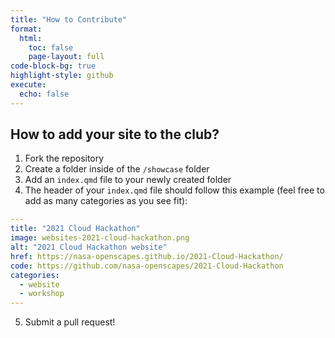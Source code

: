 ```yaml
---
title: "How to Contribute"
format:
  html:
    toc: false
    page-layout: full
code-block-bg: true
highlight-style: github
execute:
  echo: false
---
```


## How to add your site to the club?

1. Fork the repository
2. Create a folder inside of the `/showcase` folder
3. Add an `index.qmd` file to your newly created folder
4. The header of your `index.qmd` file should follow this example (feel free to add as many categories as you see fit):

```.yaml
---
title: "2021 Cloud Hackathon"
image: websites-2021-cloud-hackathon.png
alt: "2021 Cloud Hackathon website"
href: https://nasa-openscapes.github.io/2021-Cloud-Hackathon/
code: https://github.com/nasa-openscapes/2021-Cloud-Hackathon
categories:
  - website
  - workshop
---
```

5. Submit a pull request!




